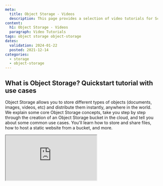 ```yaml
---
meta:
  title: Object Storage - Videos
  description: This page provides a selection of video tutorials for Scaleway Object Storage
content:
  h1: Object Storage - Videos
  paragraph: Video Tutorials
tags: object storage object-storage
dates:
  validation: 2024-01-22
  posted: 2021-12-14
categories:
  - storage
  - object-storage
---
```


## What is Object Storage? Quickstart tutorial with use cases


Object Storage allows you to store different types of objects (documents, images, videos, etc) and distribute them instantly, anywhere in the world. We explain some core Object Storage concepts, take you step by step through the creation of an Object Storage bucket in the cloud, and tell you about some common use cases. You'll learn how to store and share files, how to host a static website from a bucket, and more.


<Iframe src="https://www.youtube.com/embed/N5alUrJRrZU" title="YouTube video player" />
